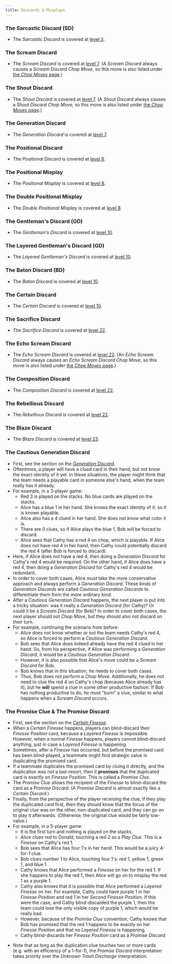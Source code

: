 ```yaml
---
title: Discards & Misplays
---
```



### The Sarcastic Discard (SD)

- The _Sarcastic Discard_ is covered at [level 3](../level-3.mdx#the-sarcastic-discard-sd).

### The Scream Discard

- The _Scream Discard_ is covered at [level 7](../level-7.mdx#the-scream-discard-chop-move-sdcm). (A _Scream Discard_ always causes a _Scream Discard Chop Move_, so this move is also listed under [the _Chop Moves_ page](chop-moves.mdx#the-scream-discard-chop-move-sdcm).)

### The Shout Discard

- The _Shout Discard_ is covered at [level 7](../level-7.mdx#the-shout-discard-chop-move). (A _Shout Discard_ always causes a _Shout Discard Chop Move_, so this move is also listed under [the _Chop Moves_ page](chop-moves.mdx#the-shout-discard-chop-move).)

### The Generation Discard

- The _Generation Discard_ is covered at [level 7](../level-7.mdx#the-generation-discard).

### The Positional Discard

- The _Positional Discard_ is covered at [level 8](../level-8.mdx#the-positional-discard-indicating-a-play-with-a-discard).

### The Positional Misplay

- The _Positional Misplay_ is covered at [level 8](../level-8.mdx#the-positional-misplay-indicating-a-play-with-a-misplay).

### The Double Positional Misplay

- The _Double Positional Misplay_ is covered at [level 8](../level-8.mdx#the-double-positional-misplay-indicating-two-plays-with-a-misplay).

### The Gentleman's Discard (GD)

- The _Gentleman's Discard_ is covered at [level 10](../level-10.mdx#the-gentlemans-discard-gd).

### The Layered Gentleman's Discard (GD)

- The _Layered Gentleman's Discard_ is covered at [level 10](../level-10.mdx#the-layered-gentlemans-discard).

### The Baton Discard (BD)

- The _Baton Discard_ is covered at [level 10](../level-10.mdx#the-baton-discard-bd).

### The Certain Discard

- The _Certain Discard_ is covered at [level 10](../level-10.mdx#the-certain-finesse--the-certain-discard).

### The Sacrifice Discard

- The _Sacrifice Discard_ is covered at [level 22](../level-22.mdx#the-sacrifice-discard).

### The Echo Scream Discard

- The _Echo Scream Discard_ is covered at [level 22](../level-22.mdx#the-echo-scream-discard-chop-move-esdcm). (An _Echo Scream Discard_ always causes an _Echo Scream Discard Chop Move_, so this move is also listed under [the _Chop Moves_ page](chop-moves.mdx#the-echo-scream-discard-chop-move-esdcm).)

### The Composition Discard

- The _Composition Discard_ is covered at [level 22](../level-22.mdx#the-composition-discard).

### The Rebellious Discard

- The _Rebellious Discard_ is covered at [level 22](../level-22.mdx#the-rebellious-discard).

### The Blaze Discard

- The _Blaze Discard_ is covered at [level 23](../level-23.mdx#the-blaze-discard).

### The Cautious Generation Discard

- First, see the section on the _[Generation Discard](../level-7.mdx#the-generation-discard)_.
- Oftentimes, a player will have a clued card in their hand, but not know the exact identity of it yet. In these situations, the player might think that the team needs a playable card in someone else's hand, when the team really has it already.
- For example, in a 3-player game:
  - Red 3 is played on the stacks. No blue cards are played on the stacks.
  - Alice has a blue 1 in her hand. She knows the exact identity of it, so it is known playable.
  - Alice also has a 4 clued in her hand. She does not know what color it is.
  - There are 0 clues, so if Alice plays the blue 1, Bob will be forced to discard.
  - Alice sees that Cathy has a red 4 on chop, which is playable. If Alice does not have red 4 in her hand, then Cathy could potentially discard the red 4 (after Bob is forced to discard).
- Here, if Alice does not have a red 4, then doing a _Generation Discard_ for Cathy's red 4 would be required. On the other hand, if Alice does have a red 4, then doing a _Generation Discard_ for Cathy's red 4 would be redundant.
- In order to cover both cases, Alice _must_ take the more conservative approach and always perform a _Generation Discard_. These kinds of _Generation Discards_ are called _Cautious Generation Discards_ to differentiate them from the more ordinary kind.
- After a _Cautious Generation Discard_ happens, the next player is put into a tricky situation: was it really a _Generation Discard_ (for Cathy)? Or could it be a _Scream Discard_ (for Bob)? In order to cover both cases, the next player should not _Chop Move_, but they should also not discard on their turn.
- For example, continuing the scenario from before:
  - Alice does not know whether or not the team needs Cathy's red 4, so Alice is forced to perform a _Cautious Generation Discard_.
  - Bob sees that Alice does indeed already have the red 4 clued in her hand. So, from his perspective, if Alice was performing a _Generation Discard_, it would be a _Cautious Generation Discard_.
  - However, it is also possible that Alice's move could be a _Scream Discard_ for Bob.
  - Bob knows that in this situation, he needs to cover both cases.
  - Thus, Bob does not perform a _Chop Move_. Additionally, he does not need to clue the red 4 on Cathy's chop (because Alice already has it), but he **will** spend a clue in some other productive fashion. If Bob has nothing productive to do, he must "burn" a clue, similar to what happens when a _Scream Discard_ occurs.

<CautiousGenerationDiscard />

### The Promise Clue & The Promise Discard

- First, see the section on the _[Certain Finesse](../level-10.mdx#the-certain-finesse--the-certain-discard)_.
- When a _Certain Finesse_ happens, players can blind-discard their _Finesse Position_ card, because a _Layered Finesse_ is impossible. However, when a normal _Finesse_ happens, players cannot blind-discard anything, just in case a _Layered Finesse_ is happening.
- Sometimes, after a _Finesse_ has occurred, but before the promised card has been blind-played, a teammate might find strategic value in duplicating the promised card.
- If a teammate duplicates the promised card by cluing it directly, and the duplication was not a last-resort, then it **promises** that the duplicated card is exactly on _Finesse Position_. This is called a _Promise Clue_.
- The _Promise Clue_ allows the recipient of the _Finesse_ to blind-discard the card as a _Promise Discard_. (A _Promise Discard_ is almost exactly like a _Certain Discard_.)
- Finally, from the perspective of the player receiving the clue, if they play the duplicated card first, then they should know that the focus of the original clue was on the other, non-duplicated card, and they can go on to play it afterwards. (Otherwise, the original clue would be fairly low-value.)
- For example, in a 5-player game:
  - It is the first turn and nothing is played on the stacks.
  - Alice clues red to Donald, touching a red 2 as a _Play Clue_. This is a _Finesse_ on Cathy's red 1.
  - Bob sees that Alice has four 1's in her hand. This would be a juicy 4-for-1 clue.
  - Bob clues number 1 to Alice, touching four 1's: red 1, yellow 1, green 1, and blue 1.
  - Cathy knows that Alice performed a _Finesse_ on her for the red 1. If she happens to play the red 1, then Alice will go on to misplay the red 1 as a purple 1.
  - Cathy also knows that it is possible that Alice performed a _Layered Finesse_ on her. For example, Cathy could have purple 1 in her _Finesse Position_ and red 1 in her _Second Finesse Position_. If this were the case, and Cathy blind-discarded the purple 1, then the team could lose the only visible copy of purple 1, which would be really bad.
  - However, because of the _Promise Clue_ convention, Cathy knows that Bob has promised that the red 1 happens to be exactly on her _Finesse Position_ and that no _Layered Finesse_ is happening.
  - Cathy blind-discards her _Finesse Position_ card as a _Promise Discard_.

<PromiseClue />

- Note that as long as the duplication clue touches two or more cards (e.g. with an efficiency of a 1-for-1), the _Promise Discard_ interpretation takes priority over the _Unknown Trash Discharge_ interpretation.

